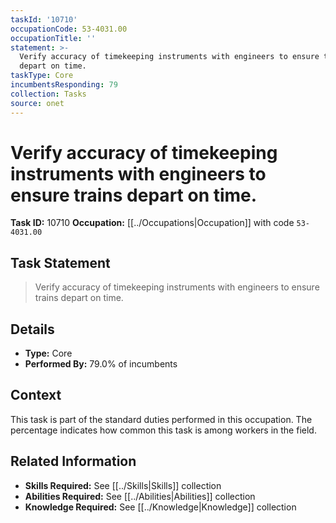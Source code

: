 ```yaml
---
taskId: '10710'
occupationCode: 53-4031.00
occupationTitle: ''
statement: >-
  Verify accuracy of timekeeping instruments with engineers to ensure trains
  depart on time.
taskType: Core
incumbentsResponding: 79
collection: Tasks
source: onet
---
```

# Verify accuracy of timekeeping instruments with engineers to ensure trains depart on time.

**Task ID:** 10710
**Occupation:** [[../Occupations|Occupation]] with code `53-4031.00`

## Task Statement

> Verify accuracy of timekeeping instruments with engineers to ensure trains depart on time.

## Details

- **Type:** Core
- **Performed By:** 79.0% of incumbents

## Context

This task is part of the standard duties performed in this occupation. The percentage indicates how common this task is among workers in the field.

## Related Information

- **Skills Required:** See [[../Skills|Skills]] collection
- **Abilities Required:** See [[../Abilities|Abilities]] collection
- **Knowledge Required:** See [[../Knowledge|Knowledge]] collection
